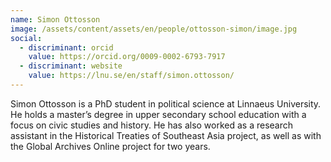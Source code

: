 ```yaml
---
name: Simon Ottosson
image: /assets/content/assets/en/people/ottosson-simon/image.jpg
social:
  - discriminant: orcid
    value: https://orcid.org/0009-0002-6793-7917
  - discriminant: website
    value: https://lnu.se/en/staff/simon.ottosson/
---
```

Simon Ottosson is a PhD student in political science at Linnaeus University. He holds a master’s degree in upper secondary school education with a focus on civic studies and history. He has also worked as a research assistant in the Historical Treaties of Southeast Asia project, as well as with the Global Archives Online project for two years.